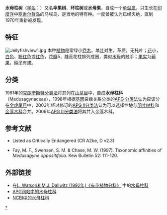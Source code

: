 {{Speciesbox 
| taxon = Medusagyne oppositifolia 
| authority = [[John_Gilbert_Baker|Baker]]
| status = CR
| status_system = iucn2.3
| image = Jellyfishtreefruits.jpg
| image_caption = 带果实的水母柱树
}}
'''水母柱树'''（[[学名|学名]]：''{{lang|la|Medusagyne oppositifolia}}''）又名'''伞果树'''、'''环柱树'''或'''水母果'''，自成一个[[单型属|单型属]]，只生长在[[印度洋|印度洋]]中[[塞舌尔群岛|塞舌尔群岛]]的马埃岛，是当地的特有种。一度曾被认为已经灭绝，直到1970年重新被发现。

==特征==
[[File:Jellyfishview1.jpg|left]]
本种[[植物|植物]]是常绿小[[乔木|乔木]]，单[[叶|叶]]对生，革质，无托叶；[[花|花]]小，[[白色|白色]]、[[粉红色|粉红色]]或[[红色|红色]]，[[花瓣|花瓣]]5，雌蕊花柱排列成圈，类似[[水母|水母]]的触手；[[果实|果实]]为[[蒴果|蒴果]]，[[种子|种子]]有翅。
==分类==
1981年的[[克朗奎斯特分类法|克朗奎斯特分类法]]将其列在[[山茶目|山茶目]]中，自成'''水母柱科'''（Medusagynaceae），1998年根据[[基因|基因]]亲缘关系分类的[[APG_分类法|APG 分类法]]认为应该分在[[金虎尾目|金虎尾目]]中，2003年经过修订的[[APG_II分类法|APG II分类法]]认为可以选择性地与[[羽叶树科|羽叶树科]]和[[金莲木科|金莲木科]]合并。2009年[[APG_III分类法|APG III分类法]]将其并入金莲木科。

== 参考文献 ==
* {{IUCN2006|assessors=Nature Protection Trust of Seychelles|year=1998|id=37781|title=Medusagyne oppositifolia|downloaded=09 May 2006}} Listed as Critically Endangered (CR A2be, D v2.3)
* Fay, M. F., Swensen, S. M. & Chase, M. W. (1997). Taxonomic affinities of ''Medusagyne oppositifolia''. Kew Bulletin 52: 111-120.

== 外部链接 ==
{{wikispecies|Medusagyne oppositifolia}}
{{commons category|Medusagyne oppositifolia|水母柱树}}
* 在[http://delta-intkey.com/angio/ L. Watson和M.J. Dallwitz (1992年)《有花植物分科》] {{Wayback|url=http://delta-intkey.com/angio/ |date=20070103200438 }}中的[http://delta-intkey.com/angio/www/medusagy.htm 水母柱科] {{Wayback|url=http://delta-intkey.com/angio/www/medusagy.htm |date=20071012193715 }}
* [http://www.mobot.org/MOBOT/Research/APWeb/orders/malpighialesweb.htm APG网站中的水母柱科] {{Wayback|url=http://www.mobot.org/MOBOT/Research/APWeb/orders/malpighialesweb.htm |date=20160819193205 }} 
* [http://www.ncbi.nlm.nih.gov/Taxonomy/Browser/wwwtax.cgi?lin=s&p=has_linkout&id=58877 NCBI中的水母柱科] {{Wayback|url=http://www.ncbi.nlm.nih.gov/Taxonomy/Browser/wwwtax.cgi?lin=s&p=has_linkout&id=58877 |date=20191202101701 }}
{{Taxonbar|from=Q1071431}}

[[Category:水母柱科|*]]